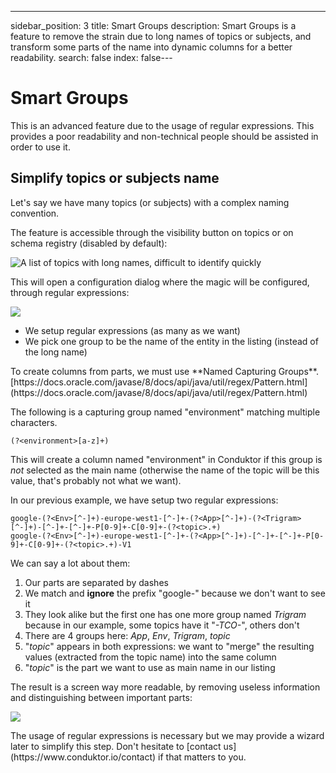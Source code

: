 ---
sidebar_position: 3
title: Smart Groups
description: Smart Groups is a feature to remove the strain due to long names of topics or
  subjects, and transform some parts of the name into dynamic columns for a
  better readability.
search: false
index: false---

# Smart Groups

<Warning>
This is an advanced feature due to the usage of regular expressions. This provides a poor
readability and non-technical people should be assisted in order to use it.
</Warning>

## Simplify topics or subjects name

Let's say we have many topics \(or subjects\) with a complex naming convention.

The feature is accessible through the visibility button on topics or on schema registry \(disabled by default\):

![A list of topics with long names, difficult to identify quickly](../../assets/screenshot-2020-05-01-at-01.14.32.png)

This will open a configuration dialog where the magic will be configured, through regular expressions:

![](../../assets/screenshot-2020-05-01-at-01.18.56.png)

- We setup regular expressions \(as many as we want\)
- We pick one group to be the name of the entity in the listing \(instead of the long name\)

<Info>
To create columns from parts, we must use **Named Capturing Groups**.
[https://docs.oracle.com/javase/8/docs/api/java/util/regex/Pattern.html](https://docs.oracle.com/javase/8/docs/api/java/util/regex/Pattern.html)
</Info>

The following is a capturing group named "environment" matching multiple characters.

```text
(?<environment>[a-z]+)
```

This will create a column named "environment" in Conduktor if this group is _not_ selected as the main name \(otherwise the name of the topic will be this value, that's probably not what we want\).

In our previous example, we have setup two regular expressions:

```text
google-(?<Env>[^-]+)-europe-west1-[^-]+-(?<App>[^-]+)-(?<Trigram>[^-]+)-[^-]+-[^-]+-P[0-9]+-C[0-9]+-(?<topic>.+)
google-(?<Env>[^-]+)-europe-west1-[^-]+-(?<App>[^-]+)-[^-]+-[^-]+-P[0-9]+-C[0-9]+-(?<topic>.+)-V1
```

We can say a lot about them:

1. Our parts are separated by dashes
2. We match and **ignore** the prefix "google-" because we don't want to see it
3. They look alike but the first one has one more group named _Trigram_ because in our example, some topics have it "_-TCO-_", others don't
4. There are 4 groups here: _App_, _Env_, _Trigram_, _topic_
5. "_topic_" appears in both expressions: we want to "merge" the resulting values \(extracted from the topic name\) into the same column
6. "_topic_" is the part we want to use as main name in our listing

The result is a screen way more readable, by removing useless information and distinguishing between important parts:

![](../../assets/screenshot-2020-05-01-at-01.43.05.png)

<Info>
The usage of regular expressions is necessary but we may provide a wizard later to simplify this
step. Don't hesitate to [contact us](https://www.conduktor.io/contact) if that matters to you.
</Info>
